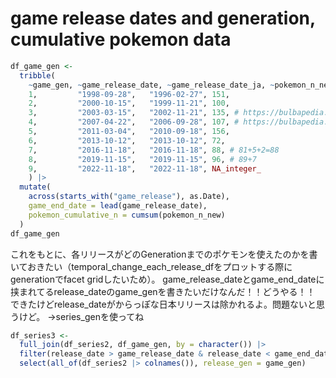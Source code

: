 # game release dates and generation, cumulative pokemon data

```r
df_game_gen <- 
  tribble(
    ~game_gen, ~game_release_date, ~game_release_date_ja, ~pokemon_n_new,
    1,         "1998-09-28",   "1996-02-27", 151,
    2,         "2000-10-15",   "1999-11-21", 100,
    3,         "2003-03-15",   "2002-11-21", 135, # https://bulbapedia.bulbagarden.net/wiki/Generation_III
    4,         "2007-04-22",   "2006-09-28", 107, # https://bulbapedia.bulbagarden.net/wiki/Generation_IV
    5,         "2011-03-04",   "2010-09-18", 156, 
    6,         "2013-10-12",   "2013-10-12", 72,
    7,         "2016-11-18",   "2016-11-18", 88, # 81+5+2=88
    8,         "2019-11-15",   "2019-11-15", 96, # 89+7
    9,         "2022-11-18",   "2022-11-18", NA_integer_
    ) |> 
  mutate(
    across(starts_with("game_release"), as.Date),
    game_end_date = lead(game_release_date),
    pokemon_cumulative_n = cumsum(pokemon_n_new)
  )
df_game_gen
```

これをもとに、各リリースがどのGenerationまでのポケモンを使えたのかを書いておきたい（temporal_change_each_release_dfをプロットする際にgenerationでfacet gridしたいため）。
game_release_dateとgame_end_dateに挟まれてるrelease_dateのgame_genを書きたいだけなんだ！！どうやる！！
できたけどrelease_dateがからっぽな日本リリースは除かれるよ。問題ないと思うけど。
→series_genを使ってね

```r
df_series3 <-
  full_join(df_series2, df_game_gen, by = character()) |> 
  filter(release_date > game_release_date & release_date < game_end_date) |> 
  select(all_of(df_series2 |> colnames()), release_gen = game_gen)

```

